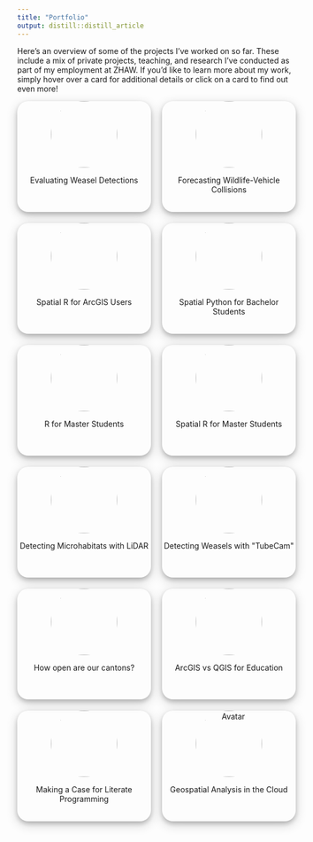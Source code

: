 ```yaml
---
title: "Portfolio"
output: distill::distill_article
---
```




<style>

.grid-research{
  display: grid;
  grid-template-columns: repeat(auto-fill, minmax(10rem, 1fr));
  grid-gap: 20px;
  text-align: center;
  grid-auto-rows: 200px;

}



.grid-research img{
  width: 120px;
  border-radius: 100%;

}

.flip-card-back >a{
  position:absolute; 
  width:100%;
  height:100%;
  top:0;
  left: 0;
  z-index: 1;
  display:block;
  text-align: right;
}

.flip-card {
  /* background-color: transparent; */
  perspective: 1000px;
}

.flip-card-back > p{
    font-size: smaller;
    text-align: justify;
    hyphens: auto;
}

.flip-card-inner {
  position: relative;
  width: 100%;
  height: 100%;
  text-align: center;
  transition: transform 0.6s;
  transform-style: preserve-3d;
  box-shadow: 0 4px 8px 0 rgba(0, 0, 0, 0.2), 0 6px 20px 0 rgba(0, 0, 0, 0.19);
  border-radius: 20px;
}

.flip-card:hover .flip-card-inner {
  transform: rotateY(180deg);
}

.flip-card-front, .flip-card-back {
  position: absolute;
  width: 100%;
  height: 100%;
  /* -webkit-backface-visibility: hidden; */
  backface-visibility: hidden;
  border-radius: 20px;
  background-color: var(--bs-body-bg);
}

.flip-card-back {
  transform: rotateY(180deg);
  padding: 10px;
}
</style>


Here's an overview of some of the projects I've worked on so far. These include a mix of private projects, teaching, and research I've conducted as part of my employment at ZHAW. If you'd like to learn more about my work, simply hover over a card for additional details or click on a card to find out even more!

```{=html}

<div class="grid-research">

    <div class="flip-card">
        <div class="flip-card-inner">
            <div class="flip-card-front">
                <img src="images/hermelin_150.png">
                <p>Evaluating Weasel Detections</p>
            </div>
            <div class="flip-card-back">
                <p>
                    To determine the success of a weasel conservation project, I analyzed weasel detections and sightings.
                </p>
                <a href="https://erfolgskontrolle.wieselundco.ch/" target="_blank" class="grid-external"></a>

            </div>
        </div>
    </div>

    <div class="flip-card">
        <div class="flip-card-inner">
            <div class="flip-card-front">
                <img src="images/reh-strasse_150.png">
                <p>Forecasting Wildlife-Vehicle Collisions</p>

            </div>
            <div class="flip-card-back">
                <p>
                    Based on numerous years of collecting incidents of wildlife-vehicle collisions, we created three different models to forecast such collisions for areas where no collision data is available.
                </p>
                <a href="https://www.zhaw.ch/de/lsfm/institute-zentren/iunr/geooekologie/geoinformatik/projekte/praevention-von-wildtierunfaellen-auf-verkehrsinfrastrukturen/" target="_blank" class="grid-external"></a>
            </div>
        </div>
    </div>

    <div class="flip-card">
        <div class="flip-card-inner">
            <div class="flip-card-front">
                <img src="images/arc2r_150.png">
                <p>Spatial R for ArcGIS Users</p>
            </div>
            <div class="flip-card-back">
                <p>
                    An introduction to doing spatial analysis in R, targeted for people coming with an ArcGIS background.
                </p>
                <a href="https://arc2r.github.io/book" target="_blank" class="grid-external"></a>
            </div>
        </div>
    </div>

    <div class="flip-card">
        <div class="flip-card-inner">
            <div class="flip-card-front">
                <img src="images/coding_in_GIS2_fixed_150.png">
                <p>Spatial Python for Bachelor Students</p>
            </div>
            <div class="flip-card-back">
                <p>
                    In the bachelor course <em>Applied Geoinformatics</em> (ZHAW), I teach geospatial analysis in python.
                </p>
                <a href="https://modul-agi.github.io" target="_blank" class="grid-external"></a>
            </div>
        </div>
    </div>

    <div class="flip-card">
        <div class="flip-card-inner">
            <div class="flip-card-front">
                <img src="images/research-methods_150.png">
                <p>R for Master Students</p>
            </div>
            <div class="flip-card-back">
                <p>
                    In the masters course <em>Research Methods</em> I teach data processing, visualization and analysis of spatial and non-spatial data.
                </p>
                <a href="https://researchmethods-zhaw.github.io/" target="_blank" class="grid-external"></a>
            </div>
        </div>
    </div>

    <div class="flip-card">
        <div class="flip-card-inner">
            <div class="flip-card-front">
                <img src="images/patterns-and-trends2_150.png">
                <p>Spatial R for Master Students</p>
            </div>
            <div class="flip-card-back">
                <p>
                    In the masters course <em>Computational Movement Analysis</em> I teach processing, visualization and analysis of movement data.
                </p>
                <a href="https://computationalmovementanalysis.github.io/" target="_blank" class="grid-external"></a>
            </div>
        </div>
    </div>

    <div class="flip-card">
        <div class="flip-card-inner">
            <div class="flip-card-front">
                <img src="images/lidar.png">
                <p>Detecting Microhabitats with LiDAR</p>
                    
            </div>
            <div class="flip-card-back">
                <p>
                    Together with a bachelor student, we developed a simple method to detect microhabitats (i.e. wood piles) with countrywide available LiDAR data.
                </p>
                <a href="https://digitalcollection.zhaw.ch/handle/11475/22837" target="_blank" class="grid-external"></a>
            </div>
        </div>
    </div>

    <div class="flip-card">
        <div class="flip-card-inner">
            <div class="flip-card-front">
                <img src="images/tubecam_small.png">
                <p>Detecting Weasels with "TubeCam"</p>
            </div>
            <div class="flip-card-back">
                <p>
                    I initiated and lead a research project to develop a novel method to detect weasels <em>Mustela erminea</em> and least weasels <em>Mustela nivalis</em>
                </p>
                <a href="https://www.zhaw.ch/en/lsfm/institute-zentren/iunr/geooekologie/wildtiermanagement/referenzprojekte/tubecam/" target="_blank" target="_blank" class="grid-external"></a>
            </div>
        </div>
    </div>

    <div class="flip-card">
        <div class="flip-card-inner">
            <div class="flip-card-front">
                <img src="images/cantons_150.png">
                <p>How open are our cantons?</p>
            </div>
            <div class="flip-card-back">
                <p>
                    I use the restAPI from geodienste.ch to determine how open the individual cantons are with their geodata on said portal.
                </p>
                <a href="/apps/geodienste-kantone/" target="_blank"></a>
            </div>
        </div>
    </div>

    <div class="flip-card">
        <div class="flip-card-inner">
            <div class="flip-card-front">
                <img src="images/arcgis-vs-qgis_150.png">
                <p>ArcGIS vs QGIS for Education</p>
            </div>
            <div class="flip-card-back">
                <p>
                    In this blogpost, I'm making a case for using QGIS (and FOSS in general) when teaching geospatial on a bachelor and master level.
                </p>
                <a href="/blog/2022-11-30-ArcGIS-vs-QGIS/" target="_blank"></a>
            </div>
        </div>
    </div>

    <div class="flip-card">
        <div class="flip-card-inner">
            <div class="flip-card-front">
                <img src="images/bookdown.png">
                <p>Making a Case for Literate Programming</p>
            </div>
            <div class="flip-card-back">
                <p>
                    In this talk I'm making a case for using literate programming tools (e.g. <code>rmarkdown</code> / <code>bookdown</code>) in research and teaching. 
                </p>
                <a href="/literate-programming-bookdown/" target="_blank" class="grid-external"></a>
            </div>
        </div>
    </div>

    <div class="flip-card">
        <div class="flip-card-inner">
            <div class="flip-card-front">
                <img src="images/geospatial-cloud.png" alt="Avatar">
                <p>Geospatial Analysis in the Cloud</p>
            </div>
            <div class="flip-card-back">
                <p>
                    These are the slides to a quick introduction I give to bachelor students to introduce them to the possibilities of doing large scale geospatial analysis in the cloud.
                </p>
                <a href="https://remote-sensing-zhaw.github.io/google-earth-engine-intro/" target="_blank"></a>
            </div>
        </div>
    </div>
</div>

```
